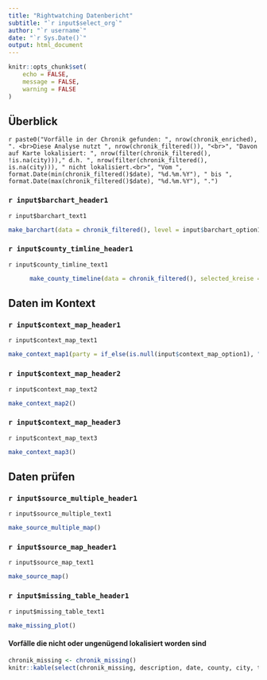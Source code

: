 ```yaml
---
title: "Rightwatching Datenbericht"
subtitle: "`r input$select_org`"
author: "`r username`"
date: "`r Sys.Date()`"
output: html_document
---
```


```r
knitr::opts_chunk$set(
	echo = FALSE,
	message = FALSE,
	warning = FALSE
)
```



## Überblick

`r paste0("Vorfälle in der Chronik gefunden: ", nrow(chronik_enriched), ". <br>Diese Analyse nutzt ", nrow(chronik_filtered()), "<br>", "Davon auf Karte lokalisiert: ", nrow(filter(chronik_filtered(), !is.na(city)))," d.h. ", nrow(filter(chronik_filtered(), is.na(city))), " nicht lokalisiert.<br>", "Vom ", format.Date(min(chronik_filtered()$date), "%d.%m.%Y"), " bis ", format.Date(max(chronik_filtered()$date), "%d.%m.%Y"), ".")`


### `r input$barchart_header1`

`r input$barchart_text1`


```r
make_barchart(data = chronik_filtered(), level = input$barchart_option1)
```


### `r input$county_timline_header1`

`r input$county_timline_text1`

```r
      make_county_timeline(data = chronik_filtered(), selected_kreise = input$county_timeline_option1, level = input$barchart_option1) 
```

## Daten im Kontext


### `r input$context_map_header1`
`r input$context_map_text1`
```r
make_context_map1(party = if_else(is.null(input$context_map_option1), "AFD", input$context_map_option1))
```


### `r input$context_map_header2`
`r input$context_map_text2`
```r
make_context_map2()
```


### `r input$context_map_header3`
`r input$context_map_text3`
```r
make_context_map3()
```



## Daten prüfen


### `r input$source_multiple_header1`
`r input$source_multiple_text1`
```r
make_source_multiple_map()
```


### `r input$source_map_header1`
`r input$source_map_text1`
```r
make_source_map()
```

### `r input$missing_table_header1`

`r input$missing_table_text1`
```r
make_missing_plot()
```

#### Vorfälle die nicht oder ungenügend lokalisiert worden sind

```r
chronik_missing <- chronik_missing()
knitr::kable(select(chronik_missing, description, date, county, city, title, latitude, longitude, source_name))
```
